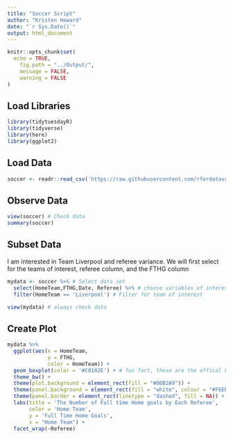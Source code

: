 ```yaml
---
title: "Soccer Script"
author: "Kristen Howard"
date: "`r Sys.Date()`"
output: html_document
---
```


```r
knitr::opts_chunk$set(
  echo = TRUE,
	fig.path = "../Output/",
	message = FALSE,
	warning = FALSE
)
```

## Load Libraries

```r
library(tidytuesdayR)
library(tidyverse)
library(here)
library(ggplot2)
```

## Load Data
```r
soccer <- readr::read_csv('https://raw.githubusercontent.com/rfordatascience/tidytuesday/master/data/2023/2023-04-04/soccer21-22.csv')
```

## Observe Data
```r
view(soccer) # Check data
summary(soccer)
```

## Subset Data
I am interested in Team Liverpool and referee variance. We will first select for the teams of interest, referee column, and the FTHG column
```r
mydata <- soccer %>% # Select data set
  select(HomeTeam,FTHG,Date, Referee) %>% # choose variables of interest
  filter(HomeTeam == 'Liverpool') # Filter for team of interest

view(mydata) # always check data
```

## Create Plot
```r

mydata %>%
  ggplot(aes(x = HomeTeam,
             y = FTHG,
             color = HomeTeam)) +
  geom_boxplot(color = '#C8102E') + # fun fact, these are the offical hex code colors!
  theme_bw() +
  theme(plot.background = element_rect(fill = "#00B2A9")) +
  theme(panel.background = element_rect(fill = "white", colour = "#F6EB61")) +
  theme(panel.border = element_rect(linetype = "dashed", fill = NA)) +
  labs(title = 'The Number of Full time Home goals by Each Referee', 
       color = 'Home Team',
       y = 'Full Time Home Goals',
       x = "Home Team") +
  facet_wrap(~Referee) 
  
```
